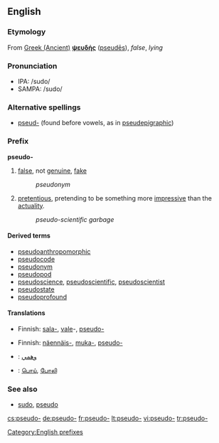 ==English==

===Etymology===
From [[w:Ancient Greek language|Greek (Ancient)]]      <!-- Please note that this makes sense, so Greek (Modern) and Greek (Ancient) are listed both under 'G' --> '''[[ψευδής]]''' ([[pseudēs]]), ''false'', ''lying''

===Pronunciation===
*IPA: /sudo/
*SAMPA: /sudo/

===Alternative spellings===
*[[pseud-]] (found before vowels, as in [[pseudepigraphic]])

===Prefix===
'''pseudo-'''

# [[false]], not [[genuine]], [[fake]]
#:''pseudonym''
# [[pretentious]], pretending to be something more [[impressive]] than the [[actuality]].
#:''pseudo-scientific garbage''

====Derived terms====
*[[pseudoanthropomorphic]]
*[[pseudocode]]
*[[pseudonym]]
*[[pseudopod]]
*[[pseudoscience]], [[pseudoscientific]], [[pseudoscientist]]
*[[pseudostate]]
*[[pseudoprofound]]

====Translations====
{{trans-top|not genuine}}
* Finnish: [[sala-]], [[vale]]-, [[pseudo-]]
{{trans-mid}}
{{trans-bottom}}

{{trans-top|pretentious}}
* Finnish: [[näennäis-]], [[muka-]], [[pseudo-]]
{{trans-mid}}
{{trans-bottom}}

{{ttbc-top}}
* {{ttbc|Arabic}}: [[وهمي]]
* {{ttbc|Tamil}}: [[பொய்]], [[போலி]]
{{trans-bottom}}

===See also===
*[[sudo]], [[pseudo]]

[[Category:English prefixes]]

[[cs:pseudo-]]
[[de:pseudo-]]
[[fr:pseudo-]]
[[lt:pseudo-]]
[[vi:pseudo-]]
[[tr:pseudo-]]